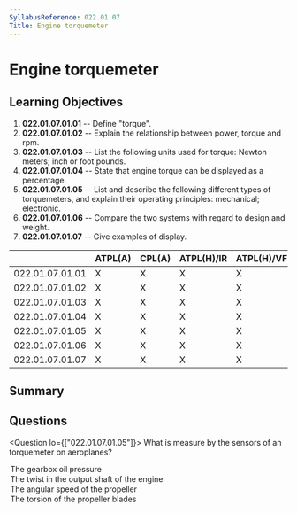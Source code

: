 ```yaml
---
SyllabusReference: 022.01.07
Title: Engine torquemeter
---
```


# Engine torquemeter

## Learning Objectives

1. **022.01.07.01.01** -- Define "torque".
2. **022.01.07.01.02** -- Explain the relationship between power, torque and
   rpm.
3. **022.01.07.01.03** -- List the following units used for torque: Newton
   meters; inch or foot pounds.
4. **022.01.07.01.04** -- State that engine torque can be displayed as a
   percentage.
5. **022.01.07.01.05** -- List and describe the following different types of
   torquemeters, and explain their operating principles: mechanical; electronic.
6. **022.01.07.01.06** -- Compare the two systems with regard to design and
   weight.
7. **022.01.07.01.07** -- Give examples of display.

|                 | ATPL(A) | CPL(A) | ATPL(H)/IR | ATPL(H)/VFR | CPL(H) | IR  | CBIR(A) |
| --------------- | ------- | ------ | ---------- | ----------- | ------ | --- | ------- |
| 022.01.07.01.01 | X       | X      | X          | X           | X      |     |         |
| 022.01.07.01.02 | X       | X      | X          | X           | X      |     |         |
| 022.01.07.01.03 | X       | X      | X          | X           | X      |     |         |
| 022.01.07.01.04 | X       | X      | X          | X           | X      |     |         |
| 022.01.07.01.05 | X       | X      | X          | X           | X      |     |         |
| 022.01.07.01.06 | X       | X      | X          | X           | X      |     |         |
| 022.01.07.01.07 | X       | X      | X          | X           | X      |     |         |

## Summary

## Questions

<Question lo={["022.01.07.01.05"]}>
  <Text variant="oneCorrect">
    What is measure by the sensors of an <Subject /> torquemeter on aeroplanes?
  </Text>
  <Option subject={[["mechanical"]]}>The gearbox oil pressure</Option>
  <Option subject={[["electrical"]]}>
    The twist in the output shaft of the engine
  </Option>
  <Option>The angular speed of the propeller</Option>
  <Option>The torsion of the propeller blades</Option>
</Question>
